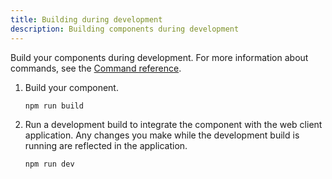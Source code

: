 ```yaml
---
title: Building during development
description: Building components during development
---
```


Build your components during development. For more information about commands, see the [Command reference](command-reference). 
 
1. Build your component.

   ``` 
   npm run build
   ```
2. Run a development build to integrate the component with the web client application. Any changes you make while the development build is running are reflected in the application.

   ```
   npm run dev
   ```
